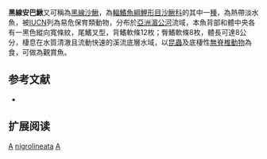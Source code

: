 {{Speciesbox 
| taxon = Ambastaia nigrolineata
| image =  Yasuhikotakia nigrolineata.jpg
| status = VU
| status_system = IUCN3.1
| authority =  [[Kottelat_&_Chu|Kottelat & Chu]], 1987
| synonyms = *''Botia nigrolineata, Kottelat & Chu, 1987''
*''Yasuhikotakia nigrolineata, Kottelat & Chu, 1987''
}}
'''黑線安巴鰍'''又可稱為[[黑線沙鰍|黑線沙鰍]]，為[[輻鰭魚綱|輻鰭魚綱]][[鯉形目|鯉形目]][[沙鰍科|沙鰍科]]的其中一[[種|種]]，為熱帶淡水魚，被[[IUCN|IUCN]]列為易危保育類動物，分布於[[亞洲|亞洲]][[湄公河|湄公河]]流域，本魚背部和體中央各有一黑色縱向寬條紋，尾鰭叉型，背鰭軟條12枚；臀鰭軟條8枚，體長可達8公分，棲息在水質清澈且流動快速的溪流底層水域，以[[昆蟲|昆蟲]]及底棲性[[無脊椎動物|無脊椎動物]]為食，可做為觀賞魚。

== 参考文献 ==
{{refbegin}}
*{{FishBase_species|genus=Ambastaia|species=nigrolineata|year=2014|month=2}}
{{refend}}

== 扩展阅读 ==
{{refbegin}}
{{wikispecies-inline|Ambastaia nigrolineata|黑線安巴鰍}}
{{refend}}
{{Taxonbar|from=Q13016833}}

[[Category:觀賞魚|A]]
[[Category:安巴鰍屬|nigrolineata]]
[[Category:1987年描述的魚類|A]]